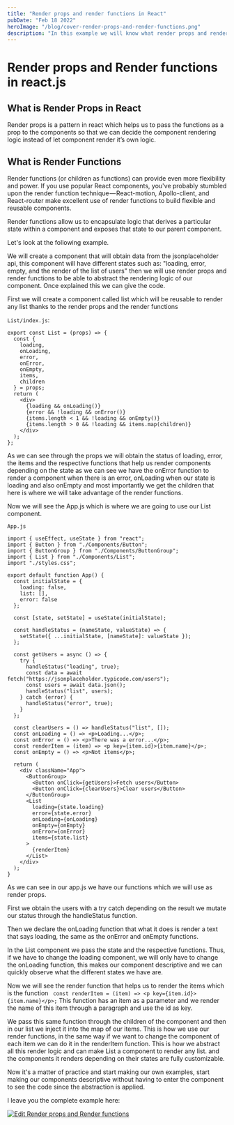 ```yaml
---
title: "Render props and render functions in React"
pubDate: "Feb 18 2022"
heroImage: "/blog/cover-render-props-and-render-functions.png"
description: "In this example we will know what render props and render functions are in react"
---
```


# Render props and Render functions in react.js

## What is Render Props in React

Render props is a pattern in react which helps us to pass the functions as a prop to the components so that we can decide the component rendering logic instead of let component render it’s own logic.

## What is Render Functions

Render functions (or children as functions) can provide even more flexibility and power. If you use popular React components, you've probably stumbled upon the render function technique — React-motion, Apollo-client, and React-router make excellent use of render functions to build flexible and reusable components.

Render functions allow us to encapsulate logic that derives a particular state within a component and exposes that state to our parent component.

Let's look at the following example.

We will create a component that will obtain data from the jsonplaceholder api, this component will have different states such as: "loading, error, empty, and the render of the list of users" then we will use render props and render functions to be able to abstract the rendering logic of our component. Once explained this we can give the code.

First we will create a component called list which will be reusable to render any list thanks to the render props and the render functions

`List/index.js`:

```
export const List = (props) => {
  const {
    loading,
    onLoading,
    error,
    onError,
    onEmpty,
    items,
    children
  } = props;
  return (
    <div>
      {loading && onLoading()}
      {error && !loading && onError()}
      {items.length < 1 && !loading && onEmpty()}
      {items.length > 0 && !loading && items.map(children)}
    </div>
  );
};
```

As we can see through the props we will obtain the status of loading, error, the items and the respective functions that help us render components depending on the state as we can see we have the onError function to render a component when there is an error, onLoading when our state is loading and also onEmpty and most importantly we get the children that here is where we will take advantage of the render functions.

Now we will see the App.js which is where we are going to use our List component.

`App.js`

```
import { useEffect, useState } from "react";
import { Button } from "./Components/Button";
import { ButtonGroup } from "./Components/ButtonGroup";
import { List } from "./Components/List";
import "./styles.css";

export default function App() {
  const initialState = {
    loading: false,
    list: [],
    error: false
  };

  const [state, setState] = useState(initialState);

  const handleStatus = (nameState, valueState) => {
    setState({ ...initialState, [nameState]: valueState });
  };

  const getUsers = async () => {
    try {
      handleStatus("loading", true);
      const data = await fetch("https://jsonplaceholder.typicode.com/users");
      const users = await data.json();
      handleStatus("list", users);
    } catch (error) {
      handleStatus("error", true);
    }
  };

  const clearUsers = () => handleStatus("list", []);
  const onLoading = () => <p>Loading...</p>;
  const onError = () => <p>There was a error...</p>;
  const renderItem = (item) => <p key={item.id}>{item.name}</p>;
  const onEmpty = () => <p>Not items</p>;

  return (
    <div className="App">
      <ButtonGroup>
        <Button onClick={getUsers}>Fetch users</Button>
        <Button onClick={clearUsers}>Clear users</Button>
      </ButtonGroup>
      <List
        loading={state.loading}
        error={state.error}
        onLoading={onLoading}
        onEmpty={onEmpty}
        onError={onError}
        items={state.list}
      >
        {renderItem}
      </List>
    </div>
  );
}

```

As we can see in our app.js we have our functions which we will use as render props.

First we obtain the users with a try catch depending on the result we mutate our status through the handleStatus function.

Then we declare the onLoading function that what it does is render a text that says loading, the same as the onError and onEmpty functions.

In the List component we pass the state and the respective functions. Thus, if we have to change the loading component, we will only have to change the onLoading function, this makes our component descriptive and we can quickly observe what the different states we have are.

Now we will see the render function that helps us to render the items which is the function ` const renderItem = (item) => <p key={item.id}>{item.name}</p>;`
This function has an item as a parameter and we render the name of this item through a paragraph and use the id as key.

We pass this same function through the children of the component and then in our list we inject it into the map of our items. This is how we use our render functions, in the same way if we want to change the component of each item we can do it in the renderItem function. This is how we abstract all this render logic and can make List a component to render any list. and the components it renders depending on their states are fully customizable.

Now it's a matter of practice and start making our own examples, start making our components descriptive without having to enter the component to see the code since the abstraction is applied.

I leave you the complete example here:

[![Edit Render props and Render functions](https://codesandbox.io/static/img/play-codesandbox.svg)](https://codesandbox.io/s/render-props-and-render-functions-qngcp?fontsize=14&hidenavigation=1&theme=dark)
